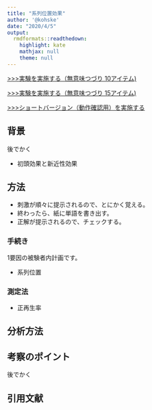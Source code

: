 ```yaml
---
title: "系列位置効果"
author: '@kohske'
date: "2020/4/5"
output:
  rmdformats::readthedown:
    highlight: kate
    mathjax: null
    theme: null
---
```


[>>>実験を実施する（無意味つづり 10アイテム)](experiment.html)

[>>>実験を実施する（無意味つづり 15アイテム)](experiment_ns15.html)

[>>>ショートバージョン（動作確認用）を実施する](experiment_s.html)

## 背景

後でかく

- 初頭効果と新近性効果

## 方法

- 刺激が順々に提示されるので、とにかく覚える。
- 終わったら、紙に単語を書き出す。
- 正解が提示されるので、チェックする。

### 手続き

1要因の被験者内計画です。

- 系列位置

### 測定法 

- 正再生率

## 分析方法

## 考察のポイント

後でかく

## 引用文献

